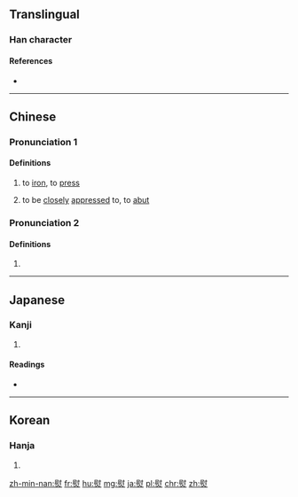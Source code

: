 ==Translingual==

===Han character===
{{Han char|rn=86|rad=火|as=11|sn=15|four=74809|canj=SIF}}

====References====
* {{Han ref|kx=0680.350|dkj=19346|dj=1092.110|hdz=32229.180|uh=71A8|ud=29096|bh=BCF7|bd=48375}}

----

==Chinese==
{{zh-forms}}

===Pronunciation 1===
{{zh-pron
|m=yùn
|c=wan6,tong3
|c_note=Pronunciation of {{zh-l|燙}} is often used.
|h=pfs=
|md=
|mn=ut
|w=2yn
|mc=y
|oc=y
|cat=n
}}

====Definitions====
{{zh-hanzi}}

# to [[iron]], to [[press]]
#: {{zh-x|熨斗{dǒu}|an iron}}
#: {{zh-x|熨 衣服|to iron clothes}}
# to be [[closely]] [[appressed]] to, to [[abut]]

===Pronunciation 2===
{{zh-pron
|m=yù
|c=wat1
|h=pfs=
|md=
|mn=
|w=4yq
|mc=y
|oc=y
|cat=n
}}

====Definitions====
{{zh-hanzi}}

# {{non-gloss definition|See {{zh-l|熨貼}}.}}

----

==Japanese==

===Kanji===
{{ja-kanji|grade=|rs=火11}}

# {{defn|lang=ja|sort=火11}}

====Readings====
* {{ja-readings|on=[[い]] (i), [[うつ]] (utsu)|kun=[[おさえる]] (osaeru), [[のす]] (nosu), [[ひのし]] (hinoshi)}}

----

==Korean==

===Hanja===
{{ko-hanja|hangeul=위|eumhun=|rv=wi|mr=wi|y=wi}}

# {{defn|lang=ko|sort=火11}}

[[zh-min-nan:熨]]
[[fr:熨]]
[[hu:熨]]
[[mg:熨]]
[[ja:熨]]
[[pl:熨]]
[[chr:熨]]
[[zh:熨]]